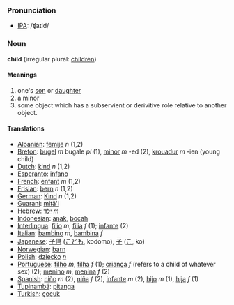 === Pronunciation ===
*[[w:IPA|IPA]]: /ʧaɪld/

=== Noun ===

'''child''' (irregular plural: [[children]])

====Meanings====

#one's [[son]] or [[daughter]]
#a minor
#some object which has a subservient or derivitive role relative to another object.

====Translations====
*[[Albanian]]: [[fëmijë]] ''n'' (1,2)
*[[Breton]]: [[bugel]] ''m'' bugale ''pl'' (1), [[minor]] ''m'' -ed (2), [[krouadur]] ''m'' -ien (young child)
*[[Dutch]]: [[kind]] ''n'' (1,2)
*[[Esperanto]]: [[infano]]
*[[French]]: [[enfant]] ''m'' (1,2)
*[[Frisian]]: [[bern]] ''n'' (1,2)
*[[German]]: [[Kind]] ''n'' (1,2)
*[[Guaraní]]: [[mitã'i]]
*[[Hebrew]]: [[ילד]] ''m''
*[[Indonesian]]: [[anak]], [[bocah]]
*[[Interlingua]]: [[filio]] ''m'', [[filia]] ''f'' (1); [[infante]] (2)
*[[Italian]]: [[bambino]] ''m'', [[bambina]] ''f''
*[[Japanese]]: [[子供]] ([[こども]], kodomo), [[子]] ([[こ]], ko)
*[[Norwegian]]: [[barn]]
*[[Polish]]: [[dziecko]] ''[[neuter|n]]''
*[[Portuguese]]: [[filho]] ''m'', [[filha]] ''f'' (1); [[criança]] ''f'' (refers to a child of whatever sex) (2); [[menino]] ''m'', [[menina]] ''f'' (2)
*[[Spanish]]: [[niño]] ''m'' (2), [[niña]] ''f'' (2), [[infante]] ''m'' (2), [[hijo]] ''m'' (1), [[hija]] ''f'' (1)
*[[Tupinambá]]: [[pitanga]]
*[[Turkish]]: [[çocuk]]